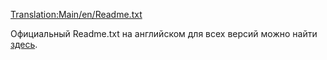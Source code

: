 [[Translation:Main/en/Readme.txt]]

Официальный Readme.txt на английском для всех версий можно найти [http://svn.openttd.org/tags/ здесь].